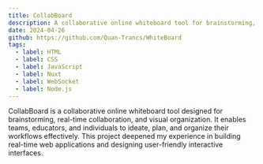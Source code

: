 ```yaml
---
title: CollabBoard
description: A collaborative online whiteboard tool for brainstorming, real-time collaboration, and visual organization, designed for teams and educators.
date: 2024-04-26
github: https://github.com/Quan-Trancs/WhiteBoard
tags:
  - label: HTML
  - label: CSS
  - label: JavaScript
  - label: Nuxt
  - label: WebSocket
  - label: Node.js
---
```


CollabBoard is a collaborative online whiteboard tool designed for brainstorming, real-time collaboration, and visual organization. It enables teams, educators, and individuals to ideate, plan, and organize their workflows effectively. This project deepened my experience in building real-time web applications and designing user-friendly interactive interfaces.
